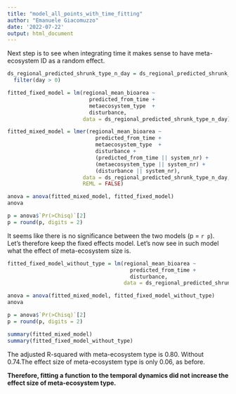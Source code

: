 ```yaml
---
title: "model_all_points_with_time_fitting"
author: "Emanuele Giacomuzzo"
date: '2022-07-22'
output: html_document
---
```


Next step is to see when integrating time it makes sense to have meta-ecosystem ID as a random effect.

```r

ds_regional_predicted_shrunk_type_n_day = ds_regional_predicted_shrunk_type %>%
  filter(day > 0)

fitted_fixed_model = lm(regional_mean_bioarea ~ 
                          predicted_from_time + 
                          metaecosystem_type  + 
                          disturbance,
                        data = ds_regional_predicted_shrunk_type_n_day)

fitted_mixed_model = lmer(regional_mean_bioarea ~ 
                            predicted_from_time + 
                            metaecosystem_type  + 
                            disturbance + 
                            (predicted_from_time || system_nr) + 
                            (metaecosystem_type || system_nr) + 
                            (disturbance || system_nr),
                        data = ds_regional_predicted_shrunk_type_n_day,
                        REML = FALSE)

anova = anova(fitted_mixed_model, fitted_fixed_model)
anova

p = anova$`Pr(>Chisq)`[2]
p = round(p, digits = 2)
```

It seems like there is no significance between the two models (p = `r p`). Let's therefore keep the fixed effects model. Let's now see in such model what the effect of meta-ecosystem size is.

```r

fitted_fixed_model_without_type = lm(regional_mean_bioarea ~ 
                                       predicted_from_time + 
                                       disturbance, 
                                     data = ds_regional_predicted_shrunk_type_n_day)

anova = anova(fitted_mixed_model, fitted_fixed_model_without_type)
anova

p = anova$`Pr(>Chisq)`[2]
p = round(p, digits = 2)

summary(fitted_mixed_model)
summary(fitted_fixed_model_without_type)
```

The adjusted R-squared with meta-ecosystem type is 0.80. Without 0.74.The effect size of meta-ecosystem type is only 0.06, as before.

**Therefore, fitting a function to the temporal dynamics did not increase the effect size of meta-ecosystem type.**